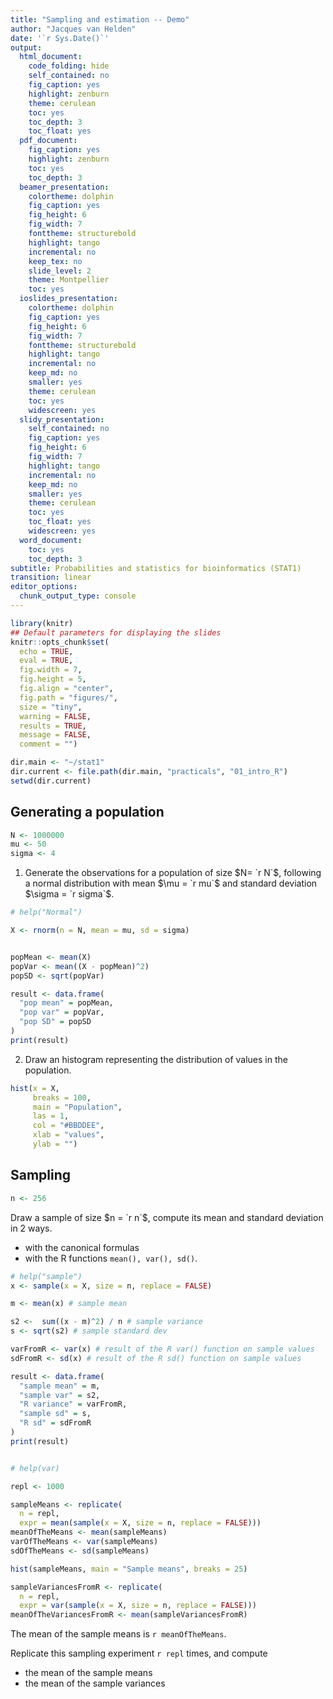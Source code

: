 ```yaml
---
title: "Sampling and estimation -- Demo"
author: "Jacques van Helden"
date: '`r Sys.Date()`'
output:
  html_document:
    code_folding: hide
    self_contained: no
    fig_caption: yes
    highlight: zenburn
    theme: cerulean
    toc: yes
    toc_depth: 3
    toc_float: yes
  pdf_document:
    fig_caption: yes
    highlight: zenburn
    toc: yes
    toc_depth: 3
  beamer_presentation:
    colortheme: dolphin
    fig_caption: yes
    fig_height: 6
    fig_width: 7
    fonttheme: structurebold
    highlight: tango
    incremental: no
    keep_tex: no
    slide_level: 2
    theme: Montpellier
    toc: yes
  ioslides_presentation:
    colortheme: dolphin
    fig_caption: yes
    fig_height: 6
    fig_width: 7
    fonttheme: structurebold
    highlight: tango
    incremental: no
    keep_md: no
    smaller: yes
    theme: cerulean
    toc: yes
    widescreen: yes
  slidy_presentation:
    self_contained: no
    fig_caption: yes
    fig_height: 6
    fig_width: 7
    highlight: tango
    incremental: no
    keep_md: no
    smaller: yes
    theme: cerulean
    toc: yes
    toc_float: yes
    widescreen: yes
  word_document:
    toc: yes
    toc_depth: 3
subtitle: Probabilities and statistics for bioinformatics (STAT1)
transition: linear
editor_options: 
  chunk_output_type: console
---
```


```r
library(knitr)
## Default parameters for displaying the slides
knitr::opts_chunk$set(
  echo = TRUE, 
  eval = TRUE, 
  fig.width = 7, 
  fig.height = 5, 
  fig.align = "center", 
  fig.path = "figures/",
  size = "tiny", 
  warning = FALSE, 
  results = TRUE, 
  message = FALSE, 
  comment = "")

dir.main <- "~/stat1"
dir.current <- file.path(dir.main, "practicals", "01_intro_R")
setwd(dir.current)

```

## Generating a population

```r
N <- 1000000
mu <- 50
sigma <- 4


```

1. Generate the observations for a population of size $N= `r N`$, following a normal distribution with mean $\mu = `r mu`$ and standard deviation $\sigma = `r sigma`$. 

```r
# help("Normal")

X <- rnorm(n = N, mean = mu, sd = sigma)


popMean <- mean(X)
popVar <- mean((X - popMean)^2)
popSD <- sqrt(popVar)

result <- data.frame( 
  "pop mean" = popMean,
  "pop var" = popVar,
  "pop SD" = popSD
)
print(result)

```

2. Draw an histogram representing the distribution of values in the population. 

```r
hist(x = X, 
     breaks = 100, 
     main = "Population", 
     las = 1, 
     col = "#BBDDEE", 
     xlab = "values", 
     ylab = "")
```

## Sampling

```r
n <- 256

```

Draw a sample of size $n = `r n`$, compute its mean and standard deviation in 2 ways. 

- with the canonical formulas
- with the R functions `mean(), var(), sd()`.


```r

# help("sample")
x <- sample(x = X, size = n, replace = FALSE)

m <- mean(x) # sample mean

s2 <-  sum((x - m)^2) / n # sample variance
s <- sqrt(s2) # sample standard dev

varFromR <- var(x) # result of the R var() function on sample values
sdFromR <- sd(x) # result of the R sd() function on sample values

result <- data.frame( 
  "sample mean" = m,
  "sample var" = s2,
  "R variance" = varFromR,
  "sample sd" = s,
  "R sd" = sdFromR
)
print(result)


# help(var)

```


```r
repl <- 1000

sampleMeans <- replicate(
  n = repl, 
  expr = mean(sample(x = X, size = n, replace = FALSE)))
meanOfTheMeans <- mean(sampleMeans)
varOfTheMeans <- var(sampleMeans)
sdOfTheMeans <- sd(sampleMeans)

hist(sampleMeans, main = "Sample means", breaks = 25)

sampleVariancesFromR <- replicate(
  n = repl, 
  expr = var(sample(x = X, size = n, replace = FALSE)))
meanOfTheVariancesFromR <- mean(sampleVariancesFromR)


```

The mean of the sample means is `r meanOfTheMeans`. 


Replicate this sampling experiment  `r repl` times, and compute 

- the mean of the sample means
- the mean of the sample variances









